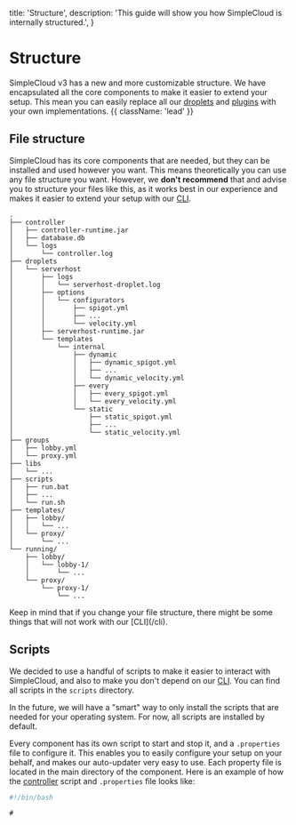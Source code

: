 
  title: 'Structure',
  description:
    'This guide will show you how SimpleCloud is internally structured.',
}

# Structure

SimpleCloud v3 has a new and more customizable structure. We have encapsulated all the core components to make it easier to extend your setup. This mean you can easily replace all our [droplets](/droplet) and [plugins](/plugin) with your own implementations. {{ className: 'lead' }}

## File structure

SimpleCloud has its core components that are needed, but they can be installed and used however you want. This means theoretically you can use any file structure you want. However, we **don't recommend** that and advise you to structure your files like this, as it works best in our experience and makes it easier to extend your setup with our [CLI](/cli).

```
.
├── controller
│   ├── controller-runtime.jar
│   ├── database.db
│   └── logs
│       └── controller.log
├── droplets
│   └── serverhost
│       ├── logs
│       │   └── serverhost-droplet.log
│       ├── options
│       │   └── configurators
│       │       ├── spigot.yml
│       │       ├── ...
│       │       └── velocity.yml
│       ├── serverhost-runtime.jar
│       └── templates
│           └── internal
│               ├── dynamic
│               │   ├── dynamic_spigot.yml
│               │   ├── ...
│               │   └── dynamic_velocity.yml
│               ├── every
│               │   ├── every_spigot.yml
│               │   └── every_velocity.yml
│               └── static
│                   ├── static_spigot.yml
│                   ├── ...
│                   └── static_velocity.yml
├── groups
│   ├── lobby.yml
│   └── proxy.yml
├── libs
│   └── ...
├── scripts
│   ├── run.bat
│   ├── ...
│   └── run.sh
├── templates/
│   ├── lobby/
│   │   └── ...
│   └── proxy/
│       └── ...
└── running/
    ├── lobby/
    │   └── lobby-1/
    │       └── ...
    └── proxy/
        └── proxy-1/
            └── ...
```

<Note>
    Keep in mind that if you change your file structure, there might be some things that will not work with our [CLI](/cli).
</Note>

## Scripts

We decided to use a handful of scripts to make it easier to interact with SimpleCloud, and also to make you don't depend on our [CLI](/cli). You can find all scripts in the `scripts` directory.

In the future, we will have a "smart" way to only install the scripts that are needed for your operating system. For now, all scripts are installed by default.

Every component has its own script to start and stop it, and a `.properties` file to configure it. This enables you to easily configure your setup on your behalf, and makes our auto-updater very easy to use. Each property file is located in the main directory of the component. Here is an example of how the [controller](/controller) script and `.properties` file looks like:

```bash {{title: "scripts/controller.sh"}}
#!/bin/bash

```

```properties {{title: "controller/controller.properties"}}
#
```